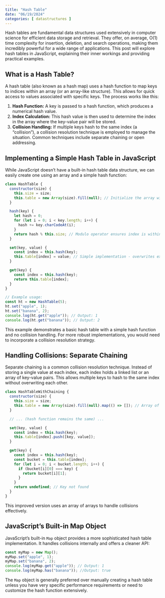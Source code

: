 ```yaml
---
title: "Hash Table"
date: "06/19/2024"
categories: [ datastructures ]
---
```


Hash tables are fundamental data structures used extensively in computer science for efficient data storage and retrieval.  They offer, on average, O(1) time complexity for insertion, deletion, and search operations, making them incredibly powerful for a wide range of applications. This post will explore hash tables in JavaScript, explaining their inner workings and providing practical examples.

## What is a Hash Table?

A hash table (also known as a hash map) uses a hash function to map keys to indices within an array (or an array-like structure). This allows for quick access to values associated with specific keys.  The process works like this:

1. **Hash Function:** A key is passed to a hash function, which produces a numerical hash value.
2. **Index Calculation:** This hash value is then used to determine the index in the array where the key-value pair will be stored.
3. **Collision Handling:** If multiple keys hash to the same index (a "collision"), a collision resolution technique is employed to manage the situation. Common techniques include separate chaining or open addressing.

## Implementing a Simple Hash Table in JavaScript

While JavaScript doesn't have a built-in hash table data structure, we can easily create one using an array and a simple hash function:

```javascript
class HashTable {
  constructor(size) {
    this.size = size;
    this.table = new Array(size).fill(null); // Initialize the array with null values
  }

  hash(key) {
    let hash = 0;
    for (let i = 0; i < key.length; i++) {
      hash += key.charCodeAt(i);
    }
    return hash % this.size; // Modulo operator ensures index is within array bounds
  }

  set(key, value) {
    const index = this.hash(key);
    this.table[index] = value; // Simple implementation - overwrites existing values
  }

  get(key) {
    const index = this.hash(key);
    return this.table[index];
  }
}

// Example usage:
const ht = new HashTable(5);
ht.set("apple", 1);
ht.set("banana", 2);
console.log(ht.get("apple")); // Output: 1
console.log(ht.get("banana")); // Output: 2
```

This example demonstrates a basic hash table with a simple hash function and no collision handling.  For more robust implementations, you would need to incorporate a collision resolution strategy.


## Handling Collisions: Separate Chaining

Separate chaining is a common collision resolution technique.  Instead of storing a single value at each index, each index holds a linked list or an array of key-value pairs.  This allows multiple keys to hash to the same index without overwriting each other.


```javascript
class HashTableWithChaining {
  constructor(size) {
    this.size = size;
    this.table = new Array(size).fill(null).map(() => []); // Array of arrays for chaining
  }

  // ... (hash function remains the same) ...

  set(key, value) {
    const index = this.hash(key);
    this.table[index].push([key, value]);
  }

  get(key) {
    const index = this.hash(key);
    const bucket = this.table[index];
    for (let i = 0; i < bucket.length; i++) {
      if (bucket[i][0] === key) {
        return bucket[i][1];
      }
    }
    return undefined; // Key not found
  }
}
```

This improved version uses an array of arrays to handle collisions effectively.


## JavaScript's Built-in Map Object

JavaScript's built-in `Map` object provides a more sophisticated hash table implementation. It handles collisions internally and offers a cleaner API:

```javascript
const myMap = new Map();
myMap.set("apple", 1);
myMap.set("banana", 2);
console.log(myMap.get("apple")); // Output: 1
console.log(myMap.has("banana")); //Output: true
```

The `Map` object is generally preferred over manually creating a hash table unless you have very specific performance requirements or need to customize the hash function extensively.